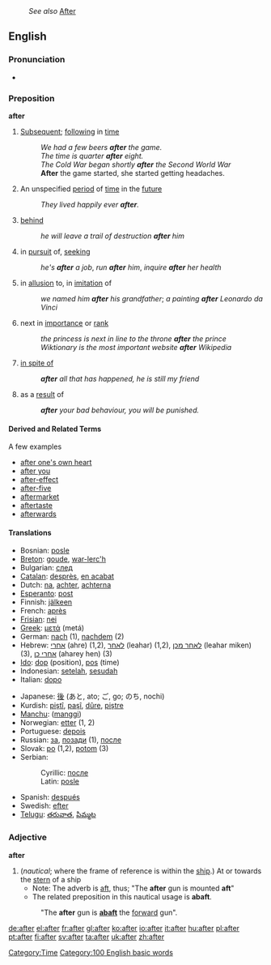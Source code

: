 :''See also'' [[After]]
==English==

{{rank|over|know|much|95|after|first|down|good}}

===Pronunciation===
*{{audio|en-us-after.ogg|Audio (US)}}

===Preposition===
'''after'''
#[[Subsequent]]; [[following]] in [[time]]
#:''We had a few beers '''after''' the game.''
#:''The time is quarter '''after''' eight.''
#:''The Cold War began shortly '''after''' the Second World War''
#:'''After''' the game started, she started getting headaches.
#An unspecified [[period]] of [[time]] in the [[future]]
#:''They lived happily ever '''after'''.''
#[[behind]]
#:''he will leave a trail of destruction '''after''' him''
#in [[pursuit]] of, [[seeking]]
#:''he's '''after''' a job'', ''run '''after''' him'', ''inquire '''after''' her health''
#in [[allusion]] to, in [[imitation]] of
#:''we named him '''after''' his grandfather''; ''a painting '''after''' Leonardo da Vinci''
#next in [[importance]] or [[rank]]
#:''the princess is next in line to the throne '''after''' the prince''
#:''Wiktionary is the most important website '''after''' Wikipedia''
#[[in spite of]]
#:'''''after''' all that has happened, he is still my friend''
#as a [[result]] of 
#:'''''after''' your bad behaviour, you will be punished.''

====Derived and Related Terms====
A few examples
*[[after one's own heart]]
*[[after you]]
*[[after-effect]]
*[[after-five]]
*[[aftermarket]]
*[[aftertaste]]
*[[afterwards]]

====Translations====
{{top}}
*Bosnian: [[posle]]
*[[Breton]]: [[goude]], [[war-lerc'h]]
*Bulgarian: [[след]]
*[[Catalan]]: [[desprès]], [[en acabat]]
*Dutch: [[na]], [[achter]], [[achterna]]
*[[Esperanto]]: [[post]]
*Finnish: [[jälkeen]]
*French: [[après]]
*[[Frisian]]: [[nei]]
*[[Greek]]: [[μετά]] (metá) 
*German: [[nach]] (1), [[nachdem]] (2)
*Hebrew: [[אחרי]] (ahre) (1,2), [[לאחר]] (leahar) (1,2), [[לאחר מכן]] (leahar miken) (3), [[אחרי כן]] (aharey hen) (3)
*[[Ido]]: [[dop]] (position), [[pos]] (time)
*Indonesian: [[setelah]], [[sesudah]]
*Italian: [[dopo]]
{{mid}}
*Japanese: [[後]] (あと, ato; ご, go; のち, nochi)
*Kurdish: [[piştî]], [[paşî]], [[dûre]], [[piştre]]
*[[Manchu]]: ([[manggi]])
*Norwegian: [[etter]] (1, 2)
*Portuguese: [[depois]]
*Russian: [[за]], [[позади]] (1), [[после]]
*Slovak: [[po]] (1,2), [[potom]] (3)
*Serbian:
*:Cyrillic: [[после#Serbian|после]]
*:Latin: [[posle#Serbian|posle]]
*Spanish: [[después]]
*Swedish: [[efter]]
*[[Telugu]]: [[తరువాత]], [[పిమ్మట]]
{{bottom}}

===Adjective===
'''after'''
#(''nautical''; where the frame of reference is within the [[ship]].) At or towards the [[stern]] of a ship 
#*Note: The adverb is [[aft]], thus; "The '''after''' gun is mounted '''aft'''"
#*The related preposition in this nautical usage is '''abaft'''. 
#:"The '''after''' gun is '''[[abaft]]''' the [[forward]] gun".


[[Category:Time]]
[[Category:100 English basic words]]

[[de:after]]
[[el:after]]
[[fr:after]]
[[gl:after]]
[[ko:after]]
[[io:after]]
[[it:after]]
[[hu:after]]
[[pl:after]]
[[pt:after]]
[[fi:after]]
[[sv:after]]
[[ta:after]]
[[uk:after]]
[[zh:after]]